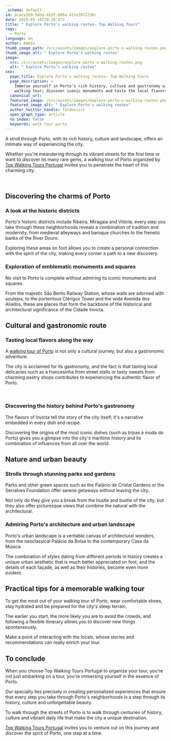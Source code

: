 ```yaml
---
_schema: default
id: bcaca3b9-5dda-41df-b06a-411e3972236c
date: 2025-03-16T19:10:47Z
title: " Explore Porto's walking routes– Top Walking Tours"
tags:
  - Porto
language: en
author: Admin
thumb_image_path: /src/assets/images/explore-porto-s-walking-routes.png
thumb_image_alt: " Explore Porto's walking routes"
image:
  src: /src/assets/images/explore-porto-s-walking-routes.png
  alt: " Explore Porto's walking routes"
seo:
  page_title: Explore Porto's walking routes– Top Walking Tours
  page_description: >
    Immerse yourself in Porto's rich history, culture and gastronomy with a
    walking tour; discover iconic monuments and taste the local flavors.
  canonical_url:
  featured_image: /src/assets/images/explore-porto-s-walking-routes.png
  featured_image_alt: " Explore Porto's walking routes"
  author_twitter_handle: foldnvisit
  open_graph_type: article
  no_index: false
  keywords: walk tour porto
---
```


<SnippetsAstroImage
  image_path="/src/assets/images/explore-porto-s-walking-routes.png"
  image_alt="Explore Porto's walking routes– Top Walking Tours"
/>

A stroll through Porto, with its rich history, culture and landscape, offers an
intimate way of experiencing the city.

Whether you're meandering through its vibrant streets for the first time or want
to discover its many rare gems, a walking tour of Porto organized by
[Top Walking Tours Portugal](https://topwalkingtoursportugal.com/pt/) invites
you to penetrate the heart of this charming city.

&nbsp;

## Discovering the charms of Porto

### A look at the historic districts

Porto's historic districts include Ribeira, Miragaia and Vitória; every step you
take through these neighborhoods reveals a combination of tradition and
modernity, from medieval alleyways and baroque churches to the frenetic banks of
the River Douro.

Exploring these areas on foot allows you to create a personal connection with
the spirit of the city, making every corner a path to a new discovery.

### Exploration of emblematic monuments and squares

No visit to Porto is complete without admiring its iconic monuments and squares.

From the majestic São Bento Railway Station, whose walls are adorned with
azulejos, to the portentous Clérigos Tower and the wide Avenida dos Aliados,
these are places that form the backbone of the historical and architectural
significance of the Cidade Invicta.

## Cultural and gastronomic route

### Tasting local flavors along the way

A
[walking tour of Porto](https://topwalkingtoursportugal.com/passeios-pedestres-portugal/)
is not only a cultural journey, but also a gastronomic adventure.

The city is acclaimed for its gastronomy, and the fact is that tasting local
delicacies such as a francesinha from street stalls or tasty sweets from
charming pastry shops contributes to experiencing the authentic flavor of Porto.

<br />

### Discovering the history behind Porto's gastronomy

The flavors of Invicta tell the story of the city itself; it's a narrative
embedded in every dish and recipe.

Discovering the origins of the most iconic dishes (such as tripas à moda do
Porto) gives you a glimpse into the city's maritime history and its combination
of influences from all over the world.

## Nature and urban beauty

### Strolls through stunning parks and gardens

Parks and other green spaces such as the Palácio de Cristal Gardens or the
Serralves Foundation offer serene getaways without leaving the city.

Not only do they give you a break from the hustle and bustle of the city, but
they also offer picturesque views that combine the natural with the
architectural.

### Admiring Porto's architecture and urban landscape

Porto's urban landscape is a veritable canvas of architectural wonders, from the
neoclassical Palácio da Bolsa to the contemporary Casa da Música.

The combination of styles dating from different periods in history creates a
unique urban aesthetic that is much better appreciated on foot, and the details
of each façade, as well as their histories, become even more evident.

## Practical tips for a memorable walking tour

To get the most out of your walking tour of Porto, wear comfortable shoes, stay
hydrated and be prepared for the city's steep terrain.

The earlier you start, the more likely you are to avoid the crowds, and
following a flexible itinerary allows you to discover new things spontaneously.

Make a point of interacting with the locals, whose stories and recommendations
can really enrich your tour.

## To conclude

When you choose Top Walking Tours Portugal to organize your tour, you're not
just embarking on a tour, you're immersing yourself in the essence of Porto.

Our specialty lies precisely in creating personalized experiences that ensure
that every step you take through Porto's neighborhoods is a step through its
history, culture and unforgettable beauty.

To walk through the streets of Porto is to walk through centuries of history,
culture and vibrant daily life that make the city a unique destination.

[Top Walking Tours Portugal](https://topwalkingtoursportugal.com/) invites you
to venture out on this journey and discover the spirit of Porto, one step at a
time.

<br />
